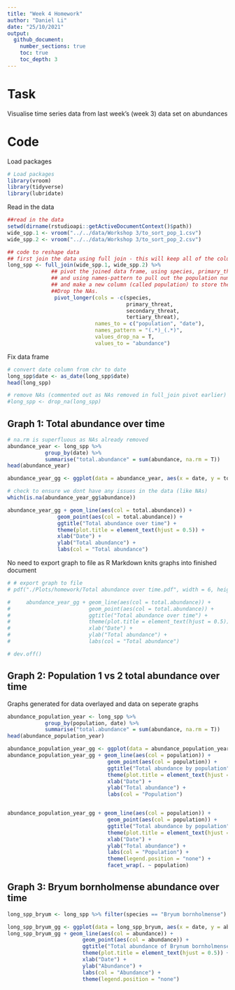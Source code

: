 ```yaml
---
title: "Week 4 Homework"
author: "Daniel Li"
date: "25/10/2021"
output:
  github_document:
    number_sections: true
    toc: true
    toc_depth: 3
---
```


# Task

Visualise time series data from last week's (week 3) data set on abundances

# Code

Load packages

```r
# Load packages
library(vroom)
library(tidyverse)
library(lubridate)
```

Read in the data

```r
##read in the data
setwd(dirname(rstudioapi::getActiveDocumentContext()$path))
wide_spp.1 <- vroom("../../data/Workshop 3/to_sort_pop_1.csv")
wide_spp.2 <- vroom("../../data/Workshop 3/to_sort_pop_2.csv")

## code to reshape data
## first join the data using full join - this will keep all of the columns
long_spp <- full_join(wide_spp.1, wide_spp.2) %>%
              ## pivot the joined data frame, using species, primary_threat, secondary_threat, tertiary_threat as ID columns
              ## and using names-pattern to pull out the population number
              ## and make a new column (called population) to store them in.
              ##Drop the NAs.
               pivot_longer(cols = -c(species,
                                      primary_threat,
                                      secondary_threat,
                                      tertiary_threat),
                            names_to = c("population", "date"),
                            names_pattern = "(.*)_(.*)",
                            values_drop_na = T,
                            values_to = "abundance")
```

Fix data frame

```r
# convert date column from chr to date
long_spp$date <- as_date(long_spp$date)
head(long_spp)

# remove NAs (commented out as NAs removed in full_join pivot earlier)
#long_spp <- drop_na(long_spp)
```

## Graph 1: Total abundance over time

```r
# na.rm is superfluous as NAs already removed
abundance_year <- long_spp %>%
            group_by(date) %>%
            summarise("total.abundance" = sum(abundance, na.rm = T))
head(abundance_year)

abundance_year_gg <- ggplot(data = abundance_year, aes(x = date, y = total.abundance))

# check to ensure we dont have any issues in the data (like NAs)
which(is.na(abundance_year_gg$abundance))

abundance_year_gg + geom_line(aes(col = total.abundance)) +
                geom_point(aes(col = total.abundance)) +
                ggtitle("Total abundance over time") +
                theme(plot.title = element_text(hjust = 0.5)) +
                xlab("Date") +
                ylab("Total abundance") +
                labs(col = "Total abundance")
```

No need to export graph to file as R Markdown knits graphs into finished document

```r
# # export graph to file
# pdf("./Plots/homework/Total abundance over time.pdf", width = 6, height = 4)

#     abundance_year_gg + geom_line(aes(col = total.abundance)) +
#                         geom_point(aes(col = total.abundance)) +
#                         ggtitle("Total abundance over time") +
#                         theme(plot.title = element_text(hjust = 0.5)) +
#                         xlab("Date") +
#                         ylab("Total abundance") +
#                         labs(col = "Total abundance")

# dev.off()
```

## Graph 2: Population 1 vs 2 total abundance over time

Graphs generated for data overlayed and data on seperate graphs

```r
abundance_population_year <- long_spp %>%
            group_by(population, date) %>%
            summarise("total.abundance" = sum(abundance, na.rm = T))
head(abundance_population_year)

abundance_population_year_gg <- ggplot(data = abundance_population_year, aes(x = date, y = total.abundance))
abundance_population_year_gg + geom_line(aes(col = population)) +
                                geom_point(aes(col = population)) +
                                ggtitle("Total abundance by population") +
                                theme(plot.title = element_text(hjust = 0.5)) +
                                xlab("Date") +
                                ylab("Total abundance") +
                                labs(col = "Population")


abundance_population_year_gg + geom_line(aes(col = population)) +
                                geom_point(aes(col = population)) +
                                ggtitle("Total abundance by population") +
                                theme(plot.title = element_text(hjust = 0.5)) +
                                xlab("Date") +
                                ylab("Total abundance") +
                                labs(col = "Population") +
                                theme(legend.position = "none") +
                                facet_wrap(. ~ population)
```


## Graph 3: Bryum bornholmense abundance over time

```r
long_spp_bryum <- long_spp %>% filter(species == "Bryum bornholmense")

long_spp_bryum_gg <- ggplot(data = long_spp_bryum, aes(x = date, y = abundance))
long_spp_bryum_gg + geom_line(aes(col = abundance)) +
                        geom_point(aes(col = abundance)) +
                        ggtitle("Total abundance of Brynum bornholmense") +
                        theme(plot.title = element_text(hjust = 0.5)) +
                        xlab("Date") +
                        ylab("Abundance") +
                        labs(col = "Abundance") +
                        theme(legend.position = "none")
```